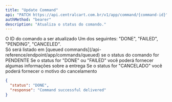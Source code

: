 ```yaml
---
title: "Update Command"
api: "PATCH https://api.centralcart.com.br/v1/app/command/{command-id}"
authMethod: "bearer"
description: "Atualiza o status do comando."
---
```


<ParamField path="command-id" type="string" required>
  O ID do comando a ser atualizado
</ParamField>

<ParamField body="status" type="string" required>
  Um dos seguintes: "DONE", "FAILED", "PENDING", "CANCELED". <br /> Só será listado em
  [queued commands](/api-reference/endpoint/app/commands/queued) se o status do comando for PENDENTE
</ParamField>

<ParamField body="response" type="string">
  Se o status for "DONE" ou "FAILED" você poderá fornecer algumas informações sobre a entrega
</ParamField>

<ParamField body="reason" type="string">
  Se o status for "CANCELADO" você poderá fornecer o motivo do cancelamento
</ParamField>

<ResponseExample>

```json Response
{
  "status": "DONE",
  "response": "Command successful delivered"
}
```

</ResponseExample>
